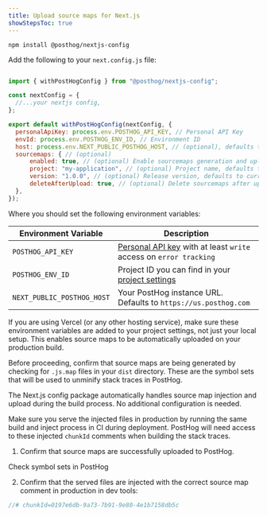 ```yaml
---
title: Upload source maps for Next.js
showStepsToc: true
---
```


<Steps>
<Step title="Install the PostHog Next.js config package" badge="required">

  ```shell
  npm install @posthog/nextjs-config
  ```

</Step>
<Step title="Add PostHog config to your Next.js app" badge="required">

  Add the following to your `next.config.js` file:

  ```js file=next.config.js

  import { withPostHogConfig } from "@posthog/nextjs-config";

  const nextConfig = {
    //...your nextjs config,
  };

  export default withPostHogConfig(nextConfig, {
    personalApiKey: process.env.POSTHOG_API_KEY, // Personal API Key
    envId: process.env.POSTHOG_ENV_ID, // Environment ID
    host: process.env.NEXT_PUBLIC_POSTHOG_HOST, // (optional), defaults to https://us.posthog.com
    sourcemaps: { // (optional)
        enabled: true, // (optional) Enable sourcemaps generation and upload, default to true on production builds
        project: "my-application", // (optional) Project name, defaults to repository name
        version: "1.0.0", // (optional) Release version, defaults to current git commit
        deleteAfterUpload: true, // (optional) Delete sourcemaps after upload, defaults to true
    },
  });

  ```

  Where you should set the following environment variables:

  <div className="overflow-x-hidden">

  | Environment Variable | Description |
  | --- | --- |
  | `POSTHOG_API_KEY` | [Personal API key](https://app.posthog.com/settings/user-api-keys#variables) with at least `write` access on `error tracking` |
  | `POSTHOG_ENV_ID` | Project ID you can find in your [project settings](https://app.posthog.com/settings/environment#variables) |
  | `NEXT_PUBLIC_POSTHOG_HOST` | Your PostHog instance URL. Defaults to `https://us.posthog.com` |

  </div>

  If you are using Vercel (or any other hosting service), make sure these environment variables are added to your project settings, not just your local setup. This enables source maps to be automatically uploaded on your production build. 
</Step>

<Step checkpoint title="Verify source map generation">

Before proceeding, confirm that source maps are being generated by checking for `.js.map` files in your `dist` directory. These are the symbol sets that will be used to unminify stack traces in PostHog.

</Step>

<Step title="Inject and upload source maps" badge="required">
 
  The Next.js config package automatically handles source map injection and upload during the build process. No additional configuration is needed.

  Make sure you serve the injected files in production by running the same build and inject process in CI during deployment. PostHog will need access to these injected `chunkId` comments when building the stack traces.

</Step>

<Step checkpoint title="Verify source map upload and injection">

1. Confirm that source maps are successfully uploaded to PostHog. 

<div className="mt-4 mb-2">

<OSButton variant="secondary" asLink={true} className="mb-2" size="sm" to="https://app.posthog.com/settings/project-error-tracking#error-tracking-symbol-sets" external>
    Check symbol sets in PostHog
</OSButton>

</div>

2. Confirm that the served files are injected with the correct source map comment in production in dev tools:

```js 
//# chunkId=0197e6db-9a73-7b91-9e80-4e1b7158db5c
``` 

</Step>
</Steps>
